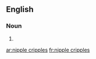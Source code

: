 ==English==

===Noun===
{{head|en|noun plural form}}

# {{plural of|nipple cripple|lang=en}}

[[ar:nipple cripples]]
[[fr:nipple cripples]]